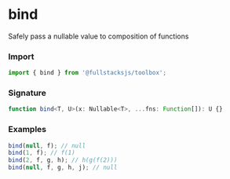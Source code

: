 # bind

Safely pass a nullable value to composition of functions

### Import

```typescript copy
import { bind } from '@fullstacksjs/toolbox';
```

### Signature

```typescript copy
function bind<T, U>(x: Nullable<T>, ...fns: Function[]): U {}
```

### Examples

```typescript copy
bind(null, f); // null
bind(1, f); // f(1)
bind(2, f, g, h); // h(g(f(2)))
bind(null, f, g, h, j); // null
```
